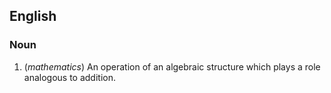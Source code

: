 ==English==

===Noun===

#(''mathematics'') An operation of an algebraic structure which plays a role analogous to addition.